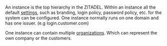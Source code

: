 An instance is the top hierarchy in the ZITADEL.
Within an instance all the default [settings](/docs/concepts/structure/policies), such as branding, login policy, password policy, etc. for the system can be configured.
One instance normally runs on one domain and has one issuer. (e.g login.customer.com)

One instance can contain multiple [organizations](/docs/concepts/structure/organizations). Which can represent the own company or the customers.
